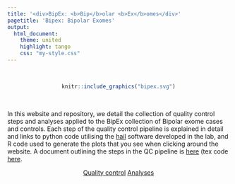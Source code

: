 ```yaml
---
title: '<div>BipEx: <b>Bip</b>olar <b>Ex</b>omes</div>'
pagetitle: 'Bipex: Bipolar Exomes'
output: 
  html_document:
    theme: united
    highlight: tango
    css: "my-style.css"
---
```


<br>

<center>
```r
knitr::include_graphics("bipex.svg")
```
</center>

<br>

<div class="well">

In this website and repository, we detail the collection of quality control steps and analyses applied to the BipEx collection of Bipolar exome cases and controls. Each step of the quality control pipeline is explained in detail and links to python code utilising the [hail](https://hail.is/) software developed in the lab, and R code used to generate the plots that you see when clicking around the website. A document outlining the steps in the QC pipeline is [here](https://github.com/astheeggeggs/BipEx/blob/master/scripts_BipEx/QC_BipEx/QC_pipeline_writeup/pipeline_writeup.pdf) (tex code [here](https://github.co\
m/astheeggeggs/BipEx/blob/master/scripts_BipEx/QC_BipEx/QC_pipeline_writeup/pipeline_writeup.tex).
<br>


<div style="text-align: center;">
<a href="https://astheeggeggs.github.io/BipEx/qc.html" class="btn btn-primary btn-lg">Quality control</a>
<a href="https://astheeggeggs.github.io/BipEx/analyses.html"  class="btn btn-primary btn-lg">Analyses</a>
</div>

</div>
